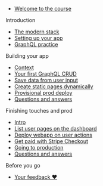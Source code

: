
- [Welcome to the course](/module-0)

<Text mt={3}>Introduction</Text>

- [The modern stack](/module-1)
- [Setting up your app](/module-2)
- [GraphQL practice](/graphql-practice)

<Text mt={3}>Building your app</Text>

- [Context](/module-3)
- [Your first GraphQL CRUD](/module-3-1)
- [Save data from user input](/module-3-2)
- [Create static pages dynamically](/module-3-3)
- [Provisional prod deploy](/module-3-4)
- [Questions and answers](/module-3-5)

<Text mt={3}>Finishing touches and prod</Text>

- [Intro](/module-4)
- [List user pages on the dashboard](/module-4-1)
- [Deploy webapp on user actions](/module-4-2)
- [Get paid with Stripe Checkout](/module-4-3)
- [Going to production](/module-4-4)
- [Questions and answers](/module-4-5)

<Text mt={3}>Before you go</Text>

- [Your feedback ❤️](/outro)
